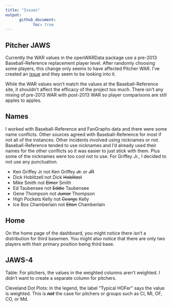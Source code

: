 ```yaml
---
title: "Issues"
output:
      github_document:
            toc: true
---
```



## Pitcher JAWS

Currently the WAR values in the openWARData package use a pre-2013 Baseball-Reference replacement player level. After randomly choosing some players, this change only seems to have affected Pitcher WAR. I've created an [issue](https://github.com/beanumber/openWARData/issues/11) and they seem to be looking into it.

While the WAR values won't match the values at the Baseball-Reference site, it shouldn't affect the efficacy of the project too much. There isn't any mixing of pre-2013 WAR with post-2013 WAR so player comparisons are still apples to apples.

## Names

I worked with Baseball-Reference and FanGraphs data and there were some name conflicts. Other sources agreed with Baseball-Reference for most if not all of the instances. Other incidents involved using nicknames or not. Baseball-Reference tended to use nicknames and I'd already used their names for the other conflicts so it was easier to just stick with them. Plus some of the nicknames were too cool not to use. For Griffey Jr., I decided to not use any punctuation.

* Ken Griffey Jr not Ken Griffey ~~Jr.~~ or ~~JR~~
* Dick Hoblitzell not Dick ~~Hoblitzel~~
* Mike Smith not ~~Elmer~~ Smith
* Ed Taubensee not ~~Eddie~~ Taubensee
* Gene Thompson not ~~Junior~~ Thompson
* High Pockets Kelly not ~~George~~ Kelly
* Ice Box Chamberlain not ~~Elton~~ Chamberlain

## Home

On the home page of the dashboard, you might notice there isn't a distribution for third basemen. You might also notice that there are only two players with their primary position being third base.

## JAWS-4

Table: For pitchers, the values in the weighted columns aren't weighted. I didn't want to create a separate column for pitchers.

Cleveland Dot Plots: In the legend, the label "Typical HOFer" says the value is weighted. This is ***not*** the case for pitchers or groups such as CI, MI, OF, CO, or Md.